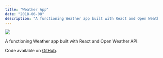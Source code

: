 ```yaml
---
title: "Weather App"
date: "2018-06-08"
description: "A functioning Weather app built with React and Open Weather API."
---
```


<Img
  src="/images/posts/weatherApp.png"
  width={2154}
  height={1232}
  caption="weather app project"
/>

A functioning Weather app built with React and Open Weather API.

Code available on [GitHub](https://github.com/eneax/weather-app).
